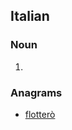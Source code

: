 ==Italian==

===Noun===
{{head|it|plural}} {{g|f}}

# {{plural of|frottola|lang=it}}

===Anagrams===
* [[flotterò#Italian|flotterò]]